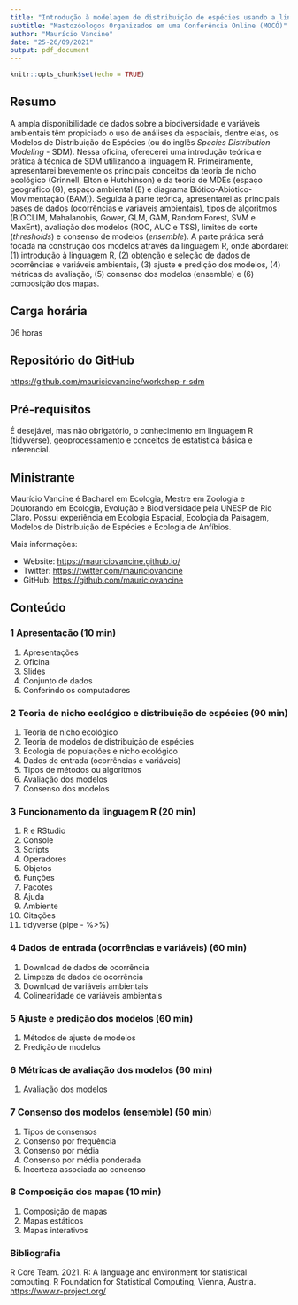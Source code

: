```yaml
---
title: "Introdução à modelagem de distribuição de espécies usando a linguagem R"
subtitle: "Mastozóologos Organizados em uma Conferência Online (MOCÓ)"
author: "Maurício Vancine"
date: "25-26/09/2021"
output: pdf_document
---
```


```r
knitr::opts_chunk$set(echo = TRUE)
```

## Resumo

A ampla disponibilidade de dados sobre a biodiversidade e variáveis ambientais têm propiciado o uso de análises da espaciais, dentre elas, os Modelos de Distribuição de Espécies (ou do inglês *Species Distribution Modeling* - SDM). Nessa oficina, oferecerei uma introdução teórica e prática à técnica de SDM utilizando a linguagem R. Primeiramente, apresentarei brevemente os principais conceitos da teoria de nicho ecológico (Grinnell, Elton e Hutchinson) e da teoria de MDEs (espaço geográfico (G), espaço ambiental (E) e diagrama Biótico-Abiótico-Movimentação (BAM)). Seguida à parte teórica, apresentarei as principais bases de dados (ocorrências e variáveis ambientais), tipos de algoritmos (BIOCLIM, Mahalanobis, Gower, GLM, GAM, Random Forest, SVM e MaxEnt), avaliação dos modelos (ROC, AUC e TSS), limites de corte (*thresholds*) e consenso de modelos (*ensemble*). A parte prática será focada na construção dos modelos através da linguagem R, onde abordarei: (1) introdução à linguagem R, (2) obtenção e seleção de dados de ocorrências e variáveis ambientais, (3) ajuste e predição dos modelos, (4) métricas de avaliação, (5) consenso dos modelos (ensemble) e (6) composição dos mapas.

## Carga horária

06 horas

## Repositório do GitHub

[https://github.com/mauriciovancine/workshop-r-sdm](https://github.com/mauriciovancine/workshop-r-sdm)

## Pré-requisitos

É desejável, mas não obrigatório, o conhecimento em linguagem R (tidyverse), geoprocessamento e conceitos de estatística básica e inferencial.

## Ministrante

Maurício Vancine é Bacharel em Ecologia, Mestre em Zoologia e Doutorando em Ecologia, Evolução e Biodiversidade pela UNESP de Rio Claro. Possui experiência em Ecologia Espacial, Ecologia da Paisagem, Modelos de Distribuição de Espécies e Ecologia de Anfíbios.

Mais informações:

- Website: [https://mauriciovancine.github.io/](https://mauriciovancine.github.io/) 
- Twitter: [https://twitter.com/mauriciovancine](https://twitter.com/mauriciovancine)
- GitHub: [https://github.com/mauriciovancine](https://github.com/mauriciovancine)

## Conteúdo

### 1 Apresentação (10 min)

1. Apresentações
1. Oficina
1. Slides
1. Conjunto de dados
1. Conferindo os computadores

### 2 Teoria de nicho ecológico e distribuição de espécies (90 min)

1. Teoria de nicho ecológico
1. Teoria de modelos de distribuição de espécies
1. Ecologia de populações e nicho ecológico
1. Dados de entrada (ocorrências e variáveis)
1. Tipos de métodos ou algoritmos
1. Avaliação dos modelos
1. Consenso dos modelos

### 3 Funcionamento da linguagem R (20 min)

1. R e RStudio 
1. Console
1. Scripts
1. Operadores
1. Objetos 
1. Funções
1. Pacotes
1. Ajuda
1. Ambiente
1. Citações
1. tidyverse (pipe - %>%)

### 4 Dados de entrada (ocorrências e variáveis) (60 min)

1. Download de dados de ocorrência
1. Limpeza de dados de ocorrência
1. Download de variáveis ambientais
1. Colinearidade de variáveis ambientais

### 5 Ajuste e predição dos modelos (60 min)

1. Métodos de ajuste de modelos
1. Predição de modelos

### 6 Métricas de avaliação dos modelos (60 min)

1. Avaliação dos modelos

### 7 Consenso dos modelos (ensemble) (50 min)

1. Tipos de consensos
1. Consenso por frequência
1. Consenso por média
1. Consenso por média ponderada
1. Incerteza associada ao concenso

### 8 Composição dos mapas (10 min)

1. Composição de mapas
1. Mapas estáticos
1. Mapas interativos

### Bibliografia

R Core Team. 2021. R: A language and environment for statistical computing. R Foundation for Statistical Computing, Vienna, Austria. [https://www.r-project.org/](https://www.r-project.org/)

